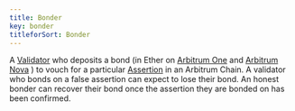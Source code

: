 ```yaml
---
title: Bonder
key: bonder
titleforSort: Bonder
---
```


A [Validator](/intro/glossary#validator) who deposits a bond (in Ether on [Arbitrum One](/intro/glossary#arbitrum-one) and [Arbitrum Nova](/intro/glossary#arbitrum-nova) ) to vouch for a particular [Assertion](/intro/glossary#assertion) in an Arbitrum Chain. A validator who bonds on a false assertion can expect to lose their bond. An honest bonder can recover their bond once the assertion they are bonded on has been confirmed.
